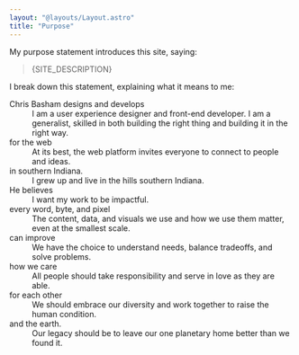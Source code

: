 ```yaml
---
layout: "@layouts/Layout.astro"
title: "Purpose"
---
```



My purpose statement introduces this site, saying:

> <p>{SITE_DESCRIPTION}</p>

I break down this statement, explaining what it means to me:

<dl>
	<dt>Chris Basham designs and develops</dt>
	<dd>I am a user experience designer and front-end developer. I am a generalist, skilled in both building the right thing and building it in the right way.</dd>
	<dt>for the web</dt>
	<dd>At its best, the web platform invites everyone to connect to people and ideas.</dd>
	<dt>in southern Indiana.</dt>
	<dd>I grew up and live in the hills southern Indiana.</dd>
	<dt>He believes</dt>
	<dd>I want my work to be impactful.</dd>
	<dt>every word, byte, and pixel</dt>
	<dd>The content, data, and visuals we use and how we use them matter, even at the smallest scale.</dd>
	<dt>can improve</dt>
	<dd>We have the choice to understand needs, balance tradeoffs, and solve problems.</dd>
	<dt>how we care</dt>
	<dd>All people should take responsibility and serve in love as they are able.</dd>
	<dt>for each other</dt>
	<dd>We should embrace our diversity and work together to raise the human condition.</dd>
	<dt>and the earth.</dt>
	<dd>Our legacy should be to leave our one planetary home better than we found it.</dd>
</dl>
